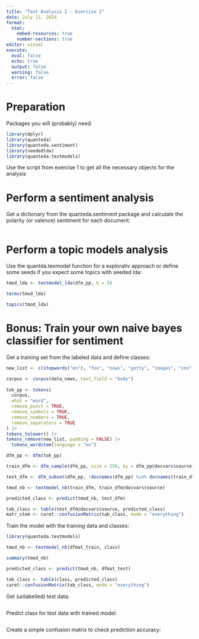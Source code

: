 ```yaml
---
title: "Text Analysis I - Exercise I"
date: July 11, 2024
format: 
  html:
    embed-resources: true
    number-sections: true
editor: visual
execute: 
  eval: false
  echo: true
  output: false
  warning: false
  error: false
---
```


# Preparation

Packages you will (probably) need:

```r
library(dplyr)
library(quanteda)
library(quanteda.sentiment)
library(seededlda)
library(quanteda.textmodels)
```

Use the script from exercise 1 to get all the necessary objects for the analysis

# Perform a sentiment analysis

Get a dictionary from the quanteda.sentiment package and calculate the polarity (or valence) sentiment for each document:

```r

```

# Perform a topic models analysis

Use the quantda.texmodel function for a explorativ approach or define some seeds if you expect some topics with seeded lda:

```r
tmod_lda <- textmodel_lda(dfm_pp, k = 5)

terms(tmod_lda)

topics(tmod_lda)
```

# **Bonus**: Train your own naive bayes classifier for sentiment

Get a training set from the labeled data and define classes:

```r

new_list <- c(stopwords("en"), "fox", "news", "getty", "images", "cnn", "digital", "photo", "click", "via")

corpus <- corpus(data_news, text_field = "body")
  
tok_pp <- tokens(
  corpus,
  what = "word",
  remove_punct = TRUE,
  remove_symbols = TRUE,
  remove_numbers = TRUE,
  remove_separators = TRUE
) |>
tokens_tolower() |>
tokens_remove(new_list, padding = FALSE) |>
  tokens_wordstem(language = "en") 

dfm_pp <- dfm(tok_pp)

train_dfm <- dfm_sample(dfm_pp, size = 250, by = dfm_pp@docvars$source)

test_dfm <- dfm_subset(dfm_pp, !docnames(dfm_pp) %in% docnames(train_dfm))

tmod_nb <- textmodel_nb(train_dfm, train_dfm@docvars$source)

predicted_class <- predict(tmod_nb, test_dfm)

tab_class <- table(test_dfm@docvars$source, predicted_class)
matr_stem <- caret::confusionMatrix(tab_class, mode = "everything")
```

Train the model with the training data and classes:

```r
library(quanteda.textmodels)

tmod_nb <- textmodel_nb(dfmat_train, class)

summary(tmod_nb)

predicted_class <- predict(tmod_nb, dfmat_test)

tab_class <- table(class, predicted_class)
caret::confusionMatrix(tab_class, mode = "everything")
```

Get (unlabelled) test data:

```r

```

Predict class for test data with trained model:

```r

```

Create a simple confusion matrix to check prediction accuracy:

```r

```
